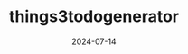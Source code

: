 ---
title: "things3todogenerator"
date: "2024-07-14"
description: "Things3 Custom Generator"
repo: "https://github.com/jagmitg/things3todogenerator"
tags: [TypeScript, JavaScript, CSS]
draft: false
---